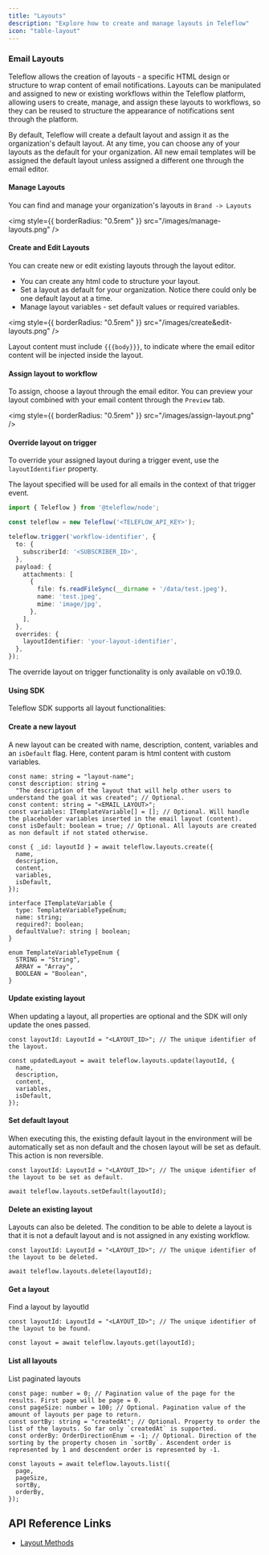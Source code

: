 ```yaml
---
title: "Layouts"
description: "Explore how to create and manage layouts in Teleflow"
icon: "table-layout"
---
```


### Email Layouts

Teleflow allows the creation of layouts - a specific HTML design or structure to wrap content of email notifications. Layouts can be manipulated and assigned to new or existing workflows within the Teleflow platform, allowing users to create, manage, and assign these layouts to workflows, so they can be reused to structure the appearance of notifications sent through the platform.

By default, Teleflow will create a default layout and assign it as the organization's default layout. At any time, you can choose any of your layouts as the default for your organization. All new email templates will be assigned the default layout unless assigned a different one through the email editor.

#### Manage Layouts

You can find and manage your organization's layouts in `Brand -> Layouts`

<img style={{ borderRadius: "0.5rem" }} src="/images/manage-layouts.png" />

#### Create and Edit Layouts

You can create new or edit existing layouts through the layout editor.

- You can create any html code to structure your layout.
- Set a layout as default for your organization. Notice there could only be one default layout at a time.
- Manage layout variables - set default values or required variables.

<img style={{ borderRadius: "0.5rem" }} src="/images/create&edit-layouts.png" />

<Info> Layout content must include `{{{body}}}`, to indicate where the email editor content will be injected inside the layout. </Info>

#### Assign layout to workflow

To assign, choose a layout through the email editor. You can preview your layout combined with your email content through the `Preview` tab.

<img style={{ borderRadius: "0.5rem" }} src="/images/assign-layout.png" />

#### Override layout on trigger

To override your assigned layout during a trigger event, use the `layoutIdentifier` property.

The layout specified will be used for all emails in the context of that trigger event.

```ts
import { Teleflow } from '@teleflow/node';

const teleflow = new Teleflow('<TELEFLOW_API_KEY>');

teleflow.trigger('workflow-identifier', {
  to: {
    subscriberId: '<SUBSCRIBER_ID>',
  },
  payload: {
    attachments: [
      {
        file: fs.readFileSync(__dirname + '/data/test.jpeg'),
        name: 'test.jpeg',
        mime: 'image/jpg',
      },
    ],
  },
  overrides: {
    layoutIdentifier: 'your-layout-identifier',
  },
});
```
<Note> The override layout on trigger functionality is only available on v0.19.0.</Note>

#### Using SDK

Teleflow SDK supports all layout functionalities:

#### Create a new layout

A new layout can be created with name, description, content, variables and an `isDefault` flag. Here, content param is html content with custom variables.

```tsx
const name: string = "layout-name";
const description: string =
  "The description of the layout that will help other users to understand the goal it was created"; // Optional.
const content: string = "<EMAIL_LAYOUT>";
const variables: ITemplateVariable[] = []; // Optional. Will handle the placeholder variables inserted in the email layout (content).
const isDefault: boolean = true; // Optional. All layouts are created as non default if not stated otherwise.

const { _id: layoutId } = await teleflow.layouts.create({
  name,
  description,
  content,
  variables,
  isDefault,
});
```

```tsx
interface ITemplateVariable {
  type: TemplateVariableTypeEnum;
  name: string;
  required?: boolean;
  defaultValue?: string | boolean;
}

enum TemplateVariableTypeEnum {
  STRING = "String",
  ARRAY = "Array",
  BOOLEAN = "Boolean",
}
```

#### Update existing layout

When updating a layout, all properties are optional and the SDK will only update the ones passed.

```tsx
const layoutId: LayoutId = "<LAYOUT_ID>"; // The unique identifier of the layout.

const updatedLayout = await teleflow.layouts.update(layoutId, {
  name,
  description,
  content,
  variables,
  isDefault,
});
```

#### Set default layout

When executing this, the existing default layout in the environment will be automatically set as non default and the chosen layout will be set as default. This action is non reversible.

```tsx
const layoutId: LayoutId = "<LAYOUT_ID>"; // The unique identifier of the layout to be set as default.

await teleflow.layouts.setDefault(layoutId);
```

#### Delete an existing layout

Layouts can also be deleted. The condition to be able to delete a layout is that it is not a default layout and is not assigned in any existing workflow.

```tsx
const layoutId: LayoutId = "<LAYOUT_ID>"; // The unique identifier of the layout to be deleted.

await teleflow.layouts.delete(layoutId);
```

#### Get a layout

Find a layout by layoutId

```tsx
const layoutId: LayoutId = "<LAYOUT_ID>"; // The unique identifier of the layout to be found.

const layout = await teleflow.layouts.get(layoutId);
```

#### List all layouts

List paginated layouts

```tsx
const page: number = 0; // Pagination value of the page for the results. First page will be page = 0.
const pageSize: number = 100; // Optional. Pagination value of the amount of layouts per page to return.
const sortBy: string = "createdAt"; // Optional. Property to order the list of the layouts. So far only `createdAt` is supported.
const orderBy: OrderDirectionEnum = -1; // Optional. Direction of the sorting by the property chosen in `sortBy`. Ascendent order is represented by 1 and descendent order is represented by -1.

const layouts = await teleflow.layouts.list({
  page,
  pageSize,
  sortBy,
  orderBy,
});
```

## API Reference Links

- [Layout Methods](/api-reference/layouts/layout-creation/)